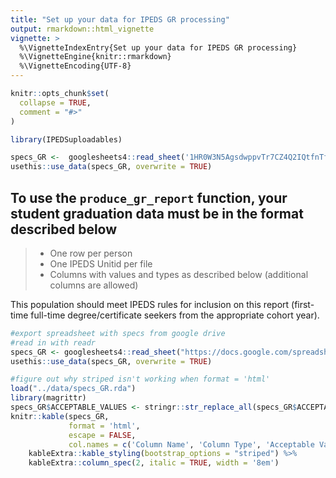 ```yaml
---
title: "Set up your data for IPEDS GR processing"
output: rmarkdown::html_vignette
vignette: >
  %\VignetteIndexEntry{Set up your data for IPEDS GR processing}
  %\VignetteEngine{knitr::rmarkdown}
  %\VignetteEncoding{UTF-8}
---
```


```r
knitr::opts_chunk$set(
  collapse = TRUE,
  comment = "#>"
)
```

```r
library(IPEDSuploadables)
```

```r
specs_GR <-  googlesheets4::read_sheet('1HR0W3N5AgsdwppvTr7CZ4Q2IQtfnTfXMJsSP8l-JtLQ')
usethis::use_data(specs_GR, overwrite = TRUE) 
```

## To use the `produce_gr_report` function, your student graduation data must be in the format described below

>
* One row per person
* One IPEDS Unitid per file
* Columns with values and types as described below (additional columns are allowed)

This population should meet IPEDS rules for inclusion on this report (first-time full-time degree/certificate seekers from the appropriate cohort year).


```r
#export spreadsheet with specs from google drive
#read in with readr
specs_GR <- googlesheets4::read_sheet("https://docs.google.com/spreadsheets/d/1HR0W3N5AgsdwppvTr7CZ4Q2IQtfnTfXMJsSP8l-JtLQ/edit#gid=0", sheet = 1)
usethis::use_data(specs_GR, overwrite = TRUE)
```


```r
#figure out why striped isn't working when format = 'html'
load("../data/specs_GR.rda")
library(magrittr)
specs_GR$ACCEPTABLE_VALUES <- stringr::str_replace_all(specs_GR$ACCEPTABLE_VALUES, pattern = "\\n", replacement = "<br>")
knitr::kable(specs_GR, 
             format = 'html',
             escape = FALSE,
             col.names = c('Column Name', 'Column Type', 'Acceptable Value - Definition')) %>%
    kableExtra::kable_styling(bootstrap_options = "striped") %>%
    kableExtra::column_spec(2, italic = TRUE, width = '8em')
```

